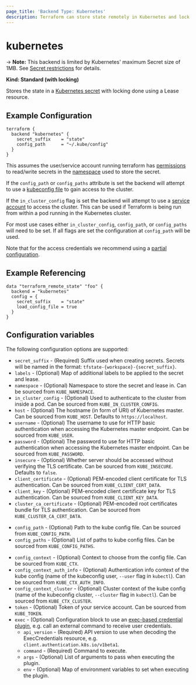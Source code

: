 ```yaml
---
page_title: 'Backend Type: Kubernetes'
description: Terraform can store state remotely in Kubernetes and lock that state.
---
```


# kubernetes

-> **Note:** This backend is limited by Kubernetes' maximum Secret size of 1MB. See [Secret restrictions](https://kubernetes.io/docs/concepts/configuration/secret/#restrictions) for details.

**Kind: Standard (with locking)**

Stores the state in a [Kubernetes secret](https://kubernetes.io/docs/concepts/configuration/secret/) with locking done using a Lease resource.

## Example Configuration

```hcl
terraform {
  backend "kubernetes" {
    secret_suffix    = "state"
    config_path      = "~/.kube/config"
  }
}
```

This assumes the user/service account running terraform has [permissions](https://kubernetes.io/docs/reference/access-authn-authz/authorization/) to read/write secrets in the [namespace](https://kubernetes.io/docs/concepts/overview/working-with-objects/namespaces/) used to store the secret.

If the `config_path` or `config_paths` attribute is set the backend will attempt to use a [kubeconfig file](https://kubernetes.io/docs/concepts/configuration/organize-cluster-access-kubeconfig/) to gain access to the cluster.  

If the `in_cluster_config` flag is set the backend will attempt to use a [service account](https://kubernetes.io/docs/tasks/configure-pod-container/configure-service-account/) to access the cluster. This can be used if Terraform is being run from within a pod running in the Kubernetes cluster. 

For most use cases either `in_cluster_config`, `config_path`, or `config_paths` will need to be set. If all flags are set the configuration at `config_path` will be used.

Note that for the access credentials we recommend using a [partial configuration](/language/settings/backends/configuration#partial-configuration).

## Example Referencing

```hcl
data "terraform_remote_state" "foo" {
  backend = "kubernetes"
  config = {
    secret_suffix    = "state"
    load_config_file = true
  }
}
```

## Configuration variables

The following configuration options are supported:

- `secret_suffix` - (Required) Suffix used when creating secrets. Secrets will be named in the format: `tfstate-{workspace}-{secret_suffix}`.
- `labels` - (Optional) Map of additional labels to be applied to the secret and lease.
- `namespace` - (Optional) Namespace to store the secret and lease in. Can be sourced from `KUBE_NAMESPACE`.
- `in_cluster_config` - (Optional) Used to authenticate to the cluster from inside a pod. Can be sourced from `KUBE_IN_CLUSTER_CONFIG`.
- `host` - (Optional) The hostname (in form of URI) of Kubernetes master. Can be sourced from `KUBE_HOST`. Defaults to `https://localhost`.
- `username` - (Optional) The username to use for HTTP basic authentication when accessing the Kubernetes master endpoint. Can be sourced from `KUBE_USER`.
- `password` - (Optional) The password to use for HTTP basic authentication when accessing the Kubernetes master endpoint. Can be sourced from `KUBE_PASSWORD`.
- `insecure` - (Optional) Whether server should be accessed without verifying the TLS certificate. Can be sourced from `KUBE_INSECURE`. Defaults to `false`.
- `client_certificate` - (Optional) PEM-encoded client certificate for TLS authentication. Can be sourced from `KUBE_CLIENT_CERT_DATA`.
- `client_key` - (Optional) PEM-encoded client certificate key for TLS authentication. Can be sourced from `KUBE_CLIENT_KEY_DATA`.
- `cluster_ca_certificate` - (Optional) PEM-encoded root certificates bundle for TLS authentication. Can be sourced from `KUBE_CLUSTER_CA_CERT_DATA`.
* `config_path` - (Optional) Path to the kube config file. Can be sourced from `KUBE_CONFIG_PATH`.
* `config_paths` - (Optional) List of paths to kube config files. Can be sourced from `KUBE_CONFIG_PATHS`.
- `config_context` - (Optional) Context to choose from the config file. Can be sourced from `KUBE_CTX`.
- `config_context_auth_info` - (Optional) Authentication info context of the kube config (name of the kubeconfig user, `--user` flag in `kubectl`). Can be sourced from `KUBE_CTX_AUTH_INFO`.
- `config_context_cluster` - (Optional) Cluster context of the kube config (name of the kubeconfig cluster, `--cluster` flag in `kubectl`). Can be sourced from `KUBE_CTX_CLUSTER`.
- `token` - (Optional) Token of your service account. Can be sourced from `KUBE_TOKEN`.
- `exec` - (Optional) Configuration block to use an [exec-based credential plugin](https://kubernetes.io/docs/reference/access-authn-authz/authentication/#client-go-credential-plugins), e.g. call an external command to receive user credentials.
  - `api_version` - (Required) API version to use when decoding the ExecCredentials resource, e.g. `client.authentication.k8s.io/v1beta1`.
  - `command` - (Required) Command to execute.
  - `args` - (Optional) List of arguments to pass when executing the plugin.
  - `env` - (Optional) Map of environment variables to set when executing the plugin.
